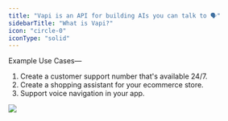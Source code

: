 ```yaml
---
title: "Vapi is an API for building AIs you can talk to 🗣️"
sidebarTitle: "What is Vapi?"
icon: "circle-0"
iconType: "solid"
---
```


Example Use Cases—

1. Create a customer support number that's available 24/7.
2. Create a shopping assistant for your ecommerce store.
3. Support voice navigation in your app.

<Frame>
  <img src="images/hero.png" />
</Frame>
